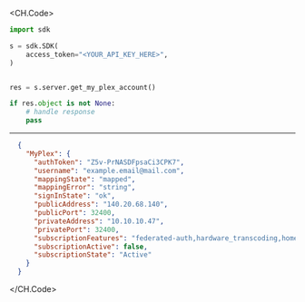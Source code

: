 
<CH.Code>
```python GetMyPlexAccount.py
import sdk

s = sdk.SDK(
    access_token="<YOUR_API_KEY_HERE>",
)


res = s.server.get_my_plex_account()

if res.object is not None:
    # handle response
    pass
```
---

```json Example Response
  {
    "MyPlex": {
      "authToken": "Z5v-PrNASDFpsaCi3CPK7",
      "username": "example.email@mail.com",
      "mappingState": "mapped",
      "mappingError": "string",
      "signInState": "ok",
      "publicAddress": "140.20.68.140",
      "publicPort": 32400,
      "privateAddress": "10.10.10.47",
      "privatePort": 32400,
      "subscriptionFeatures": "federated-auth,hardware_transcoding,home,hwtranscode,item_clusters,kevin-bacon,livetv,loudness,lyrics,music-analysis,music_videos,pass,photo_autotags,photos-v5,photosV6-edit,photosV6-tv-albums,premium_music_metadata,radio,server-manager,session_bandwidth_restrictions,session_kick,shared-radio,sync,trailers,tuner-sharing,type-first,unsupportedtuners,webhooks",
      "subscriptionActive": false,
      "subscriptionState": "Active"
    }
  }
```
</CH.Code>
